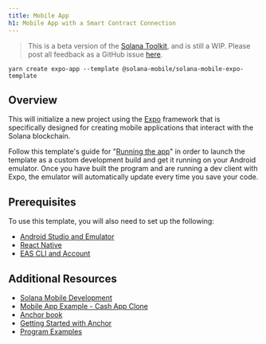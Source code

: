 ```yaml
---
title: Mobile App
h1: Mobile App with a Smart Contract Connection
---
```


> This is a beta version of the [Solana Toolkit](/docs/toolkit/), and is
> still a WIP. Please post all feedback as a GitHub issue
> [here](https://github.com/solana-foundation/developer-content/issues/new?title=%5Btoolkit%5D%20).

```shell
yarn create expo-app --template @solana-mobile/solana-mobile-expo-template
```

## Overview

This will initialize a new project using the [Expo](https://expo.dev) framework
that is specifically designed for creating mobile applications that interact
with the Solana blockchain.

Follow this template's guide for
"[Running the app](https://docs.solanamobile.com/react-native/expo#running-the-app)"
in order to launch the template as a custom development build and get it running
on your Android emulator. Once you have built the program and are running a dev
client with Expo, the emulator will automatically update every time you save
your code.

## Prerequisites

To use this template, you will also need to set up the following:

- [Android Studio and Emulator](https://docs.solanamobile.com/getting-started/development-setup)
- [React Native](https://reactnative.dev/docs/environment-setup?platform=android)
- [EAS CLI and Account](https://docs.expo.dev/build/setup/)

## Additional Resources

- [Solana Mobile Development](https://docs.solanamobile.com/getting-started/intro)
- [Mobile App Example - Cash App Clone](/developers/guides/dapps/cash-app)
- [Anchor book](https://www.anchor-lang.com/)
- [Getting Started with Anchor](/docs/programs/anchor/)
- [Program Examples](https://github.com/solana-developers/program-examples)
